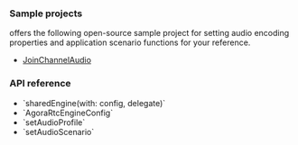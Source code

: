 <PlatformWrapper platform="ios">

### Sample projects

<Vg k="COMPANY" /> offers the following open-source sample project for setting audio encoding properties and application scenario functions for your reference.

* [JoinChannelAudio](https://github.com/AgoraIO/API-Examples/tree/main/iOS/APIExample/APIExample/Examples/Basic/JoinChannelAudio)

### API reference

- <Link to="{{global.API_REF_IOS_ROOT}}/agorartckit/agorartcenginekit/sharedengine(with:delegate:)">`sharedEngine(with: config, delegate)`</Link>
- <Link to="{{global.API_REF_IOS_ROOT}}/agorartckit/agorartcengineconfig">`AgoraRtcEngineConfig`</Link>
- <Link to="{{global.API_REF_IOS_ROOT}}/agorartckit/agorartcenginekit/setaudioprofile(_:)">`setAudioProfile`</Link>
- <Link to="{{global.API_REF_IOS_ROOT}}/agorartckit/agorartcenginekit/setaudioscenario(_:)">`setAudioScenario`</Link>

</PlatformWrapper>
